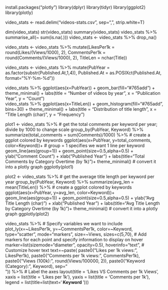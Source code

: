 install.packages("plotly")
library(dplyr)
library(tidyr)
library(ggplot2)
library(plotly)

video_stats <- read.delim("videos-stats.csv", sep=",", strip.white=T)

dim(video_stats)
str(video_stats)
summary(video_stats)
video_stats %>%
  summarise_all(~ sum(is.na(.)))
video_stats <- video_stats %>%
  drop_na()

video_stats <- video_stats %>%
  mutate(LikesPer1k = round(Likes/(Views/1000), 2),
         CommentsPer1k = round(Comments/(Views/1000), 2),
         TitleLen = nchar(Title))
         
video_stats <- video_stats %>%
  mutate(PubYear = as.factor(substr(Published.At,1,4)),
         Published.At = as.POSIXct(Published.At, format="%Y-%m-%d"))         

video_stats %>%
  ggplot(aes(x=PubYear)) +
  geom_bar(fill="#765add") +
  theme_minimal() +
  labs(title = "Number of videos by year", x = "Publication Year", y = "Count")         
video_stats %>%
ggplot(aes(x=TitleLen)) +
geom_histogram(fill="#765add", bins=30) +
theme_minimal() +
labs(title = "Distribution of title length", x = "Title Length (char)", y = "Frequency")  

plot1 <- video_stats %>%
  # get the total comments per keyword per year; divide by 1000 to change scale
  group_by(PubYear, Keyword) %>%
  summarize(total_comments = sum(Comments)/1000) %>%
  # create a ggplot colored by keywords
  ggplot(aes(x=PubYear, y=total_comments, color=Keyword))+
  # group = 1 specifies we want 1 line per keyword
  geom_line(aes(group=1)) +
  geom_point(size=0.5,alpha=0.5) +
  ylab("Comment Count") +
  xlab("Published Year") +
  labs(title="Total Comments by Category Overtime (by 1k)")+
  theme_minimal()
# convert it into a plotly graph
ggplotly(plot1)

plot2 <- video_stats %>%
# get the average title length per keyword per year
group_by(PubYear, Keyword) %>%
summarize(avg_len = mean(TitleLen)) %>%
# create a ggplot colored by keywords
ggplot(aes(x=PubYear, y=avg_len, color=Keyword))+
geom_line(aes(group=1)) +
geom_point(size=0.5,alpha=0.5) +
ylab("Avg Title Length (char)") +
xlab("Published Year") +
labs(title="Avg Title Length by Category Overtime (by 1k)")+
theme_minimal()
# convert it into a plotly graph
ggplotly(plot2)

video_stats %>%
  # Specify variables we want to include
  plot_ly(x=~LikesPer1k, y=~CommentsPer1k, color=~Keyword, type="scatter", mode="markers",
          size=~Views, sizes=c(5,70),
          # Add markers for each point and specify information to display on hover
          marker=list(sizemode="diameter", opacity=0.5), hoverinfo="text",
          			  # Customize hover text
                      text=~paste(
                        paste0("Likes per 1k views: ", LikesPer1k),
                        paste0("Comments per 1k views: ", CommentsPer1k),
                        paste0("Views (100k): ", round(Views/100000, 2)),
                        paste0("Keyword (Category): ", Keyword),
                      sep="<br>")) %>%
  # Label the axes
  layout(title = 'Likes VS Comments per 1k Views',
         xaxis = list(title = 'Likes per 1k'),
         yaxis = list(title = 'Comments per 1k'),
         legend = list(title=list(text='<b> Keyword </b>')))
